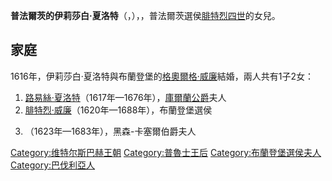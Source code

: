 {{Otheruses|subject=布蘭登堡選侯夫人|other=同名的奧爾良公爵夫人|伊丽莎白·夏洛特 (普法尔茨公主)}}
{{Infobox noble
| name        = 普法爾茨的伊莉莎白·夏洛特
| image       = ElisabethCharlottePfalz.JPG
| succession  = 布蘭登堡選侯夫人
| reign       = 1619年 — 1640年
| birth_date  = {{birth_date|1597|11|19|df=yes}}
| birth_place = [[諾伊馬克特|諾伊馬克特]]
| death_date  = {{death date and age|1660|4|26|1597|11|19|df=yes}}
| death_place = [[奧得河畔克羅斯諾|奧得河畔克羅斯諾]]
| noble family= [[維特爾斯巴赫王朝|維特爾斯巴赫王朝]]
| father      = [[腓特烈四世_(普法尔茨)|普法爾茨選侯腓特烈四世]]
| mother      = [[拿騷的路易絲·朱麗安娜|拿騷的路易絲·朱麗安娜]]
}}

'''普法爾茨的伊莉莎白·夏洛特'''（{{lang-de|Elisabeth Charlotte von der Pfalz}}，{{bd|1597年|11月19日|1660年|4月26日}}），{{le|布蘭登堡選侯夫人|List of consorts of Brandenburg}}，普法爾茨選侯[[腓特烈四世_(普法尔茨)|腓特烈四世]]的女兒。

== 家庭 ==
1616年，伊莉莎白·夏洛特與布蘭登堡的[[格奧爾格·威廉|格奧爾格·威廉]]結婚，兩人共有1子2女：
# [[布蘭登堡的路易絲·夏洛特|路易絲·夏洛特]]（1617年—1676年），[[雅各布·克特勒|庫爾蘭公爵]]夫人
# [[腓特烈·威廉_(勃蘭登堡)|腓特烈·威廉]]（1620年—1688年），布蘭登堡選侯
# {{le|布蘭登堡的海德薇希·索菲|Princess Hedwig Sophie of Brandenburg|海德薇希·索菲}}（1623年—1683年），黑森-卡塞爾伯爵夫人

{{Authority control}}
{{歐洲人物小作品}}
{{DEFAULTSORT: Elisabeth Charlotte}}
[[Category:维特尔斯巴赫王朝|Category:维特尔斯巴赫王朝]]
[[Category:普魯士王后|Category:普魯士王后]]
[[Category:布蘭登堡選侯夫人|Category:布蘭登堡選侯夫人]]
[[Category:巴伐利亞人|Category:巴伐利亞人]]